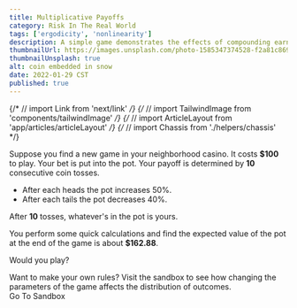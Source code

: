 ```yaml
---
title: Multiplicative Payoffs
category: Risk In The Real World
tags: ['ergodicity', 'nonlinearity']
description: A simple game demonstrates the effects of compounding earnings. Does expected value provide enough information to make a smart decision?
thumbnailUrl: https://images.unsplash.com/photo-1585347374528-f2a81c8693b3?ixid=MXwxMjA3fDB8MHxwaG90by1wYWdlfHx8fGVufDB8fHw%3D&ixlib=rb-1.2.1&auto=format
thumbnailUnsplash: true
alt: coin embedded in snow
date: 2022-01-29 CST
published: true
---
```


{/* // import Link from 'next/link' */}
{/* // import TailwindImage from 'components/tailwindImage' */}
{/* // import ArticleLayout from 'app/articles/articleLayout' */}
{/* // import Chassis from './helpers/chassis' */}


Suppose you find a new game in your neighborhood casino.
It costs **$100** to play. Your bet is put into the pot. Your
payoff is determined by **10** consecutive coin tosses.

* After each heads the pot <span className="font-extrabold text-green-700">increases 50%</span>.
* After each tails the pot <span className="font-extrabold text-red-600">decreases 40%</span>.

After **10** tosses, whatever's in the pot is yours.

<figure>
  <TailwindImage
    className='h-96 w-full'
    src={thumbnailUrl}
    alt={alt}
    width={600}
    height={450}
    priority
    unsplash
  />
</figure>

You perform some quick calculations and find the expected value of the pot at the end of the game is about **$162.88**.

Would you play?

<Chassis>
  <div className="font-bold text-gray-900">
    Want to make your own rules? Visit the sandbox to see how changing
    the parameters of the game affects the distribution of outcomes.
  </div>
  <div className="flex justify-center mt-4 isolate">
    <Link href="/sandboxes/multiplicativePayoffs" className="no-underline hover:bg-blue-600 cursor-pointer inline-flex items-center justify-center px-5 py-3 text-base font-medium text-blue-700 bg-blue-100 border border-transparent rounded-md hover:text-white duration-75 transition-colors">
      Go To Sandbox
    </Link>
  </div>
</Chassis>
